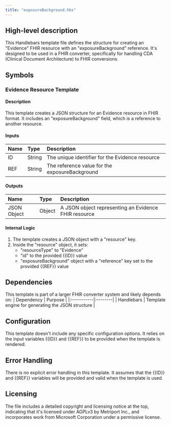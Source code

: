 ```yaml
---
title: "exposureBackground.hbs"
---
```


## High-level description
This Handlebars template file defines the structure for creating an "Evidence" FHIR resource with an "exposureBackground" reference. It's designed to be used in a FHIR converter, specifically for handling CDA (Clinical Document Architecture) to FHIR conversions.

## Symbols

### Evidence Resource Template
#### Description
This template creates a JSON structure for an Evidence resource in FHIR format. It includes an "exposureBackground" field, which is a reference to another resource.

#### Inputs
| Name | Type | Description |
|:-----|:-----|:------------|
| ID | String | The unique identifier for the Evidence resource |
| REF | String | The reference value for the exposureBackground |

#### Outputs
| Name | Type | Description |
|:-----|:-----|:------------|
| JSON Object | Object | A JSON object representing an Evidence FHIR resource |

#### Internal Logic
1. The template creates a JSON object with a "resource" key.
2. Inside the "resource" object, it sets:
   - "resourceType" to "Evidence"
   - "id" to the provided {{ID}} value
   - "exposureBackground" object with a "reference" key set to the provided {{REF}} value

## Dependencies
This template is part of a larger FHIR converter system and likely depends on:
| Dependency | Purpose |
|:-----------|:--------|
| Handlebars | Template engine for generating the JSON structure |

## Configuration
This template doesn't include any specific configuration options. It relies on the input variables {{ID}} and {{REF}} to be provided when the template is rendered.

## Error Handling
There is no explicit error handling in this template. It assumes that the {{ID}} and {{REF}} variables will be provided and valid when the template is used.

## Licensing
The file includes a detailed copyright and licensing notice at the top, indicating that it's licensed under AGPLv3 by Metriport Inc., and incorporates work from Microsoft Corporation under a permissive license.